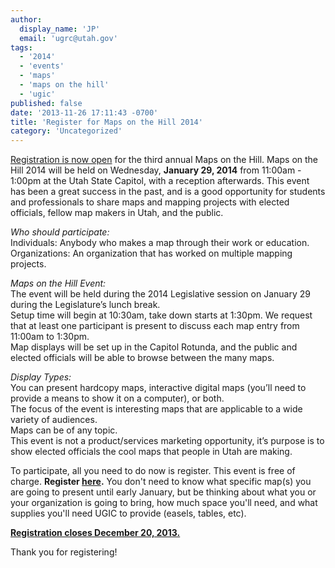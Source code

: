 ```yaml
---
author:
  display_name: 'JP'
  email: 'ugrc@utah.gov'
tags:
  - '2014'
  - 'events'
  - 'maps'
  - 'maps on the hill'
  - 'ugic'
published: false
date: '2013-11-26 17:11:43 -0700'
title: 'Register for Maps on the Hill 2014'
category: 'Uncategorized'
---
```


<p><a href="https://docs.google.com/a/utah.gov/spreadsheet/viewform?usp=drive_web&formkey=dG4ta3dQY3JpWkpCajhsbWNRRjlsT3c6MA#gid=0">Registration is now open</a> for the third annual Maps on the Hill. Maps on the Hill 2014 will be held on Wednesday, <strong>January 29, 2014</strong> from 11:00am - 1:00pm at the Utah State Capitol, with a reception afterwards. This event has been a great success in the past, and is a good opportunity for students and professionals to share maps and mapping projects with elected officials, fellow map makers in Utah, and the public. </p>
<p><em>Who should participate:</em><br />
Individuals: Anybody who makes a map through their work or education.<br />
Organizations: An organization that has worked on multiple mapping projects.</p>
<p><em>Maps on the Hill Event:</em><br />
The event will be held during the 2014 Legislative session on January 29 during the Legislature’s lunch break.<br />
Setup time will begin at 10:30am, take down starts at 1:30pm. We request that at least one participant is present to discuss each map entry from 11:00am to 1:30pm.<br />
Map displays will be set up in the Capitol Rotunda, and the public and elected officials will be able to browse between the many maps.</p>
<p><em>Display Types:</em><br />
You can present hardcopy maps, interactive digital maps (you’ll need to provide a means to show it on a computer), or both.<br />
The focus of the event is interesting maps that are applicable to a wide variety of audiences.<br />
Maps can be of any topic.<br />
This event is not a product/services marketing opportunity, it’s purpose is to show elected officials the cool maps that people in Utah are making.</p>
<p>To participate, all you need to do now is register. This event is free of charge. <strong>Register <a href="https://docs.google.com/a/utah.gov/spreadsheet/viewform?usp=drive_web&formkey=dG4ta3dQY3JpWkpCajhsbWNRRjlsT3c6MA#gid=0">here</a>.</strong> You don't need to know what specific map(s) you are going to present until early January, but be thinking about what you or your organization is going to bring, how much space you'll need, and what supplies you'll need UGIC to provide (easels, tables, etc).</p>
<p><strong><a href="https://docs.google.com/a/utah.gov/spreadsheet/viewform?usp=drive_web&formkey=dG4ta3dQY3JpWkpCajhsbWNRRjlsT3c6MA#gid=0">Registration closes December 20, 2013.</a></strong></p>

<Contacts contactKey="ugrc" subject={frontmatter.title} />

<p>Thank you for registering! </p>
